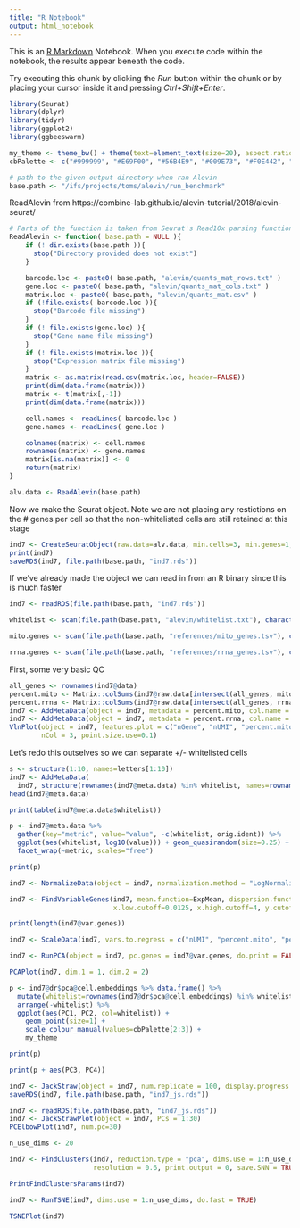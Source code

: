 ```yaml
---
title: "R Notebook"
output: html_notebook
---
```


This is an [R Markdown](http://rmarkdown.rstudio.com) Notebook. When you execute code within the notebook, the results appear beneath the code. 

Try executing this chunk by clicking the *Run* button within the chunk or by placing your cursor inside it and pressing *Ctrl+Shift+Enter*. 
```r
library(Seurat)
library(dplyr)
library(tidyr)
library(ggplot2)
library(ggbeeswarm)

my_theme <- theme_bw() + theme(text=element_text(size=20), aspect.ratio=1, panel.grid=element_blank())
cbPalette <- c("#999999", "#E69F00", "#56B4E9", "#009E73", "#F0E442", "#0072B2", "#D55E00", "#CC79A7")
```

```r
# path to the given output directory when ran Alevin
base.path <- "/ifs/projects/toms/alevin/run_benchmark"
```

ReadAlevin from https://combine-lab.github.io/alevin-tutorial/2018/alevin-seurat/
```r

# Parts of the function is taken from Seurat's Read10x parsing function
ReadAlevin <- function( base.path = NULL ){
    if (! dir.exists(base.path )){
      stop("Directory provided does not exist")
    }

    barcode.loc <- paste0( base.path, "alevin/quants_mat_rows.txt" )
    gene.loc <- paste0( base.path, "alevin/quants_mat_cols.txt" )
    matrix.loc <- paste0( base.path, "alevin/quants_mat.csv" )
    if (!file.exists( barcode.loc )){
      stop("Barcode file missing")
    }
    if (! file.exists(gene.loc) ){
      stop("Gene name file missing")
    }
    if (! file.exists(matrix.loc )){
      stop("Expression matrix file missing")
    }
    matrix <- as.matrix(read.csv(matrix.loc, header=FALSE))
    print(dim(data.frame(matrix)))
    matrix <- t(matrix[,-1])
    print(dim(data.frame(matrix)))

    cell.names <- readLines( barcode.loc )
    gene.names <- readLines( gene.loc )

    colnames(matrix) <- cell.names
    rownames(matrix) <- gene.names
    matrix[is.na(matrix)] <- 0
    return(matrix)
}
```


```r

alv.data <- ReadAlevin(base.path)
```

Now we make the Seurat object. Note we are not placing any restictions on the # genes per cell so that the non-whitelisted cells are still retained at this stage
```r

ind7 <- CreateSeuratObject(raw.data=alv.data, min.cells=3, min.genes=1, project="epithelial_ind7")
print(ind7)
saveRDS(ind7, file.path(base.path, "ind7.rds"))

```

If we've already made the object we can read in from an R binary since this is much faster
```r

ind7 <- readRDS(file.path(base.path, "ind7.rds"))

whitelist <- scan(file.path(base.path, "alevin/whitelist.txt"), character(), quote = "")

mito.genes <- scan(file.path(base.path, "references/mito_genes.tsv"), character(), quote = "")

rrna.genes <- scan(file.path(base.path, "references/rrna_genes.tsv"), character(), quote = "")

```

First, some very basic QC
```r
all_genes <- rownames(ind7@data)
percent.mito <- Matrix::colSums(ind7@raw.data[intersect(all_genes, mito.genes), ]) / Matrix::colSums(ind7@raw.data)
percent.rrna <- Matrix::colSums(ind7@raw.data[intersect(all_genes, rrna.genes), ]) / Matrix::colSums(ind7@raw.data)
ind7 <- AddMetaData(object = ind7, metadata = percent.mito, col.name = "percent.mito")
ind7 <- AddMetaData(object = ind7, metadata = percent.rrna, col.name = "percent.rrna")
VlnPlot(object = ind7, features.plot = c("nGene", "nUMI", "percent.mito", "percent.rrna"),
        nCol = 3, point.size.use=0.1)

```

Let's redo this outselves so we can separate +/- whitelisted cells
```r
s <- structure(1:10, names=letters[1:10])
ind7 <- AddMetaData(
  ind7, structure(rownames(ind7@meta.data) %in% whitelist, names=rownames(ind7@meta.data)), "whitelist")
head(ind7@meta.data)

print(table(ind7@meta.data$whitelist))

p <- ind7@meta.data %>%
  gather(key="metric", value="value", -c(whitelist, orig.ident)) %>%
  ggplot(aes(whitelist, log10(value))) + geom_quasirandom(size=0.25) + my_theme +
  facet_wrap(~metric, scales="free")

print(p)
```
```r
ind7 <- NormalizeData(object = ind7, normalization.method = "LogNormalize", scale.factor = 10000)
```

```r
ind7 <- FindVariableGenes(ind7, mean.function=ExpMean, dispersion.function=LogVMR,
                          x.low.cutoff=0.0125, x.high.cutoff=4, y.cutoff=1)
```

```r
print(length(ind7@var.genes))
```

```r
ind7 <- ScaleData(ind7, vars.to.regress = c("nUMI", "percent.mito", "percent.rrna"))
```

```r
ind7 <- RunPCA(object = ind7, pc.genes = ind7@var.genes, do.print = FALSE,pcs.compute=30)
```

```r
PCAPlot(ind7, dim.1 = 1, dim.2 = 2)

p <- ind7@dr$pca@cell.embeddings %>% data.frame() %>%
  mutate(whitelist=rownames(ind7@dr$pca@cell.embeddings) %in% whitelist) %>%
  arrange(-whitelist) %>%
  ggplot(aes(PC1, PC2, col=whitelist)) +
    geom_point(size=1) +
    scale_colour_manual(values=cbPalette[2:3]) +
    my_theme

print(p)

print(p + aes(PC3, PC4))


```
```r
ind7 <- JackStraw(object = ind7, num.replicate = 100, display.progress = TRUE)
saveRDS(ind7, file.path(base.path, "ind7_js.rds"))
```

```r
ind7 <- readRDS(file.path(base.path, "ind7_js.rds"))
ind7 <- JackStrawPlot(object = ind7, PCs = 1:30)
PCElbowPlot(ind7, num.pc=30)
```

```r
n_use_dims <- 20

ind7 <- FindClusters(ind7, reduction.type = "pca", dims.use = 1:n_use_dims, 
                     resolution = 0.6, print.output = 0, save.SNN = TRUE)

PrintFindClustersParams(ind7)
```

```r
ind7 <- RunTSNE(ind7, dims.use = 1:n_use_dims, do.fast = TRUE)

TSNEPlot(ind7)
```


